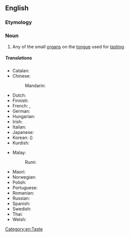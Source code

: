 ==English==
{{wikipedia}}

===Etymology===
{{compound|en|taste|bud}}

===Noun===
{{en-noun}}

# {{lb|en|anatomy}} Any of the small [[organ]]s on the [[tongue]] used for [[tasting]].

=====Translations=====
{{trans-top|a small organ on the tongue used for tasting}}
* Catalan: {{t|ca|papil·la gustativa|f}}
* Chinese:
*: Mandarin: {{t+|cmn|味蕾|tr=wèilěi|sc=Hani}}
* Dutch: {{t+|nl|smaakpapil|c}}
* Finnish: {{t|fi|makusilmu}}
* French: {{t+|fr|papille|f}}, {{t|fr|papille gustative|f}}
* German: {{t+|de|Geschmacksknospe|f}}
* Hungarian: {{t|hu|ízlelőszemölcs}}
* Irish: {{t|ga|blaslóg|f}}
* Italian: {{t|it|papilla gustativa|f}}
* Japanese: {{t|ja|味蕾|tr=みらい, mirai|sc=Jpan}}
* Korean: {{t|ko|미뢰|sc=Kore}} ({{t|ko|味蕾|sc=Kore}})
* Kurdish: {{t+|ku|gopikên tamê|f}}
{{trans-mid}}
* Malay:
*: Rumi: {{t+|ms|tunas rasa}}
* Maori: {{t|mi|paerongo tāwara}}
* Norwegian: {{t|no|smaksløk|m}}
* Polish: {{t|pl|kubek smakowy|m}}
* Portuguese: {{t|pt|papila gustativa|f}}
* Romanian: {{t|ro|papilă gustativă|f}}
* Russian: {{t|ru|вкусово́й сосо́чек|m}}
* Spanish: {{t|es|papila gustativa|f}}
* Swedish: {{t+|sv|smaklök|c}}
* Thai: {{t|th|ตุ่มรับรส}}
* Welsh: {{t|cy|blasbwynt}}
{{trans-bottom}}

[[Category:en:Taste]]